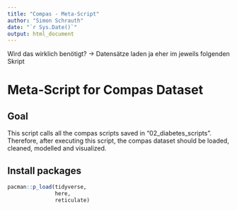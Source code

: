 ```yaml
---
title: "Compas - Meta-Script"
author: "Simon Schrauth"
date: "`r Sys.Date()`"
output: html_document
---
```


Wird das wirklich benötigt? -> Datensätze laden ja eher im jeweils folgenden Skript

# Meta-Script for Compas Dataset

## Goal

This script calls all the compas scripts saved in "02_diabetes_scripts". Therefore, after executing this script, the compas dataset should be loaded, cleaned, modelled and visualized.

## Install packages

```r
pacman::p_load(tidyverse, 
               here,
               reticulate)
```



